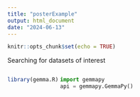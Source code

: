 ```yaml
---
title: "posterExample"
output: html_document
date: "2024-06-13"
---
```


```r
knitr::opts_chunk$set(echo = TRUE)
```

Searching for datasets of interest 


:::: {style="display: flex;" align-content="stretch"}

::: {.col data-latex="{0.46\textwidth}"}
```r
library(gemma.R)

```
:::

::: {.col data-latex="{0.08\textwidth}"}
\ 
<!-- an empty Div (with a white space), serving as
a column separator -->
:::

::: {.col data-latex="{0.46\textwidth}"}
```python
import gemmapy
api = gemmapy.GemmaPy()

```
:::

::::

